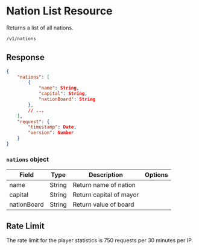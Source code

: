 # Nation List Resource

Returns a list of all nations.

```sh
/v1/nations
```

## Response

```json
{
    "nations": [
        {
            "name": String,
            "capital": String,
            "nationBoard": String
        },
        // ...
    ],
    "request": {
        "timestamp": Date,
        "version": Number
    }
}
```

### `nations` object

| Field       | Type   | Description             | Options |
| ----------- | ------ | ----------------------- | ------- |
| name        | String | Return name of nation   |         |
| capital     | String | Return capital of mayor |         |
| nationBoard | String | Return value of board   |         |

## Rate Limit

The rate limit for the player statistics is 750 requests per 30 minutes per IP.
